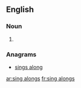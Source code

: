 ==English==

===Noun===
{{head|en}}

# {{plural of|sing along}}

===Anagrams===
* [[sings along#English|sings along]]

[[ar:sing alongs]]
[[fr:sing alongs]]
